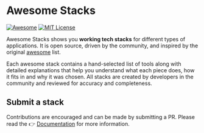 # Awesome Stacks

[![Awesome](https://cdn.rawgit.com/sindresorhus/awesome/d7305f38d29fed78fa85652e3a63e154dd8e8829/media/badge.svg)](https://github.com/sindresorhus/awesome)
[![MIT License](https://img.shields.io/npm/l/express.svg)](https://github.com/stackshareio)

Awesome Stacks shows you **working tech stacks** for different types of applications. It is open source, driven by the community, and inspired by the original [awesome](http://awesome.re) list.

Each awesome stack contains a hand-selected list of tools along with detailed explanations that help you understand what each piece does, how it fits in and why it was chosen. All stacks are created by developers in the community and reviewed for accuracy and completeness.

## Submit a stack

Contributions are encouraged and can be made by submitting a PR. Please read the 👉 [Documentation](/docs) for more information.